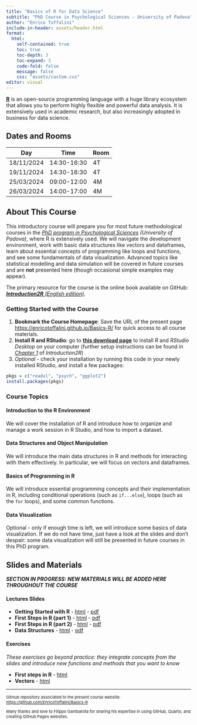 ```yaml
---
title: "Basics of R for Data Science"
subtitle: "PhD Course in Psychological Sciences - University of Padova"
author: "Enrico Toffalini"
include-in-header: assets/header.html
format: 
  html:
    self-contained: true
    toc: true   
    toc-depth: 3  
    toc-expand: 3
    code-fold: false 
    message: false
    css: "assets/custom.css"
editor: visual
---
```


[**R**](https://www.r-project.org/){target="_blank"} is an open-source programming language with a huge library ecosystem that allows you to perform highly flexible and powerful data analysis. It is extensively used in academic research, but also increasingly adopted in business for data science.

## Dates and Rooms

| Day        | Time        | Room |
|------------|-------------|------|
| 18/11/2024 | 14:30-16:30 | 4T   |
| 19/11/2024 | 14:30-16:30 | 4T   |
| 25/03/2024 | 09:00-12:00 | 4M   |
| 26/03/2024 | 14:00-17:00 | 4M   |

## About This Course

This introductory course will prepare you for most future methodological courses in the [*PhD program in Psychological Sciences*](https://dottorato.psy.unipd.it/en){target="_blank"} *(University of Padova)*, where R is extensively used. We will navigate the development environment, work with basic data structures like vectors and dataframes, learn about essential concepts of programming like loops and functions, and see some fundamentals of data visualization. Advanced topics like statistical modelling and data simulation will be covered in future courses and are **not** presented here (though occasional simple examples may appear).

The primary resource for the course is the online book available on GitHub: [***Introduction2R** (English edition)*](https://psicostat.github.io/Introduction2R_EN/){target="_blank"}.

### Getting Started with the Course

1.  **Bookmark the Course Homepage**: Save the URL of the present page [https://enricotoffalini.github.io/Basics-R/](https://enricotoffalini.github.io/Basics-R/){target="_blank"} for quick access to all course materials.
2.  **Install R and RStudio**: go to [**this download page**](https://posit.co/download/rstudio-desktop/){target="_blank"} to install *R* and *RStudio Desktop* on your computer (further setup instructions can be found in [*Chapter 1*](https://psicostat.github.io/Introduction2R_EN/install.html){target="_blank"} of *Introduction2R*)
3.  *Optional* - check your installation by running this code in your newly installed RStudio, and install a few packages: 

``` r
pkgs = c("readxl", "psych", "ggplot2")
install.packages(pkgs)
```

### Course Topics

#### Introduction to the R Environment

We will cover the installation of R and introduce how to organize and manage a work session in R Studio, and how to import a dataset.

#### Data Structures and Object Manipulation

We will introduce the main data structures in R and methods for interacting with them effectively. In particular, we will focus on vectors and dataframes.

#### Basics of Programming in R

We will introduce essential programming concepts and their implementation in R, including conditional operations (such as `if...else`), loops (such as the `for` loops), and some common functions.

#### Data Visualization

Optional - only if enough time is left, we will introduce some basics of data visualization. If we do not have time, just have a look at the slides and don't despair: some data visualization will still be presented in future courses in this PhD program.

## Slides and Materials

<em>**SECTION IN PROGRESS: NEW MATERIALS WILL BE ADDED HERE THROUGHOUT THE COURSE**</em>

#### Lectures Slides

-   **Getting Started with R** - [html](Slides/0.GettingStartedR.html){target="_blank"} - [pdf](Slides/0.GettingStartedR.pdf){target="_blank"}
-   **First Steps in R (part 1)** - [html](Slides/1.1.FirstStepsR-1.html){target="_blank"} - [pdf](xxxxxxxxxxxxxxxxxx){target="_blank"}
-   **First Steps in R (part 2)** - [html](Slides/1.2.FirstStepsR-2.html){target="_blank"} - [pdf](xxxxxxxxxxxxxxxxxx){target="_blank"}
-   **Data Structures** - [html](Slides/2.DataStructures.html){target="_blank"} - [pdf](xxxxxxxxxxxxxxxxxx){target="_blank"}

#### Exercises

*These exercises go beyond practice: they integrate concepts from the slides and introduce new functions and methods that you want to know*

-   **First steps in R** - [html](Exercises/1-Exercises-First-steps.html){target="_blank"}
-   **Vectors** - [html](Exercises/2.1-Exercises-Vectors.html){target="_blank"}

------------------------------------------------------------------------

::: {style="font-size:11px;"}
GitHub repository associated to the present course website: [https://github.com/EnricoToffalini/Basics-R](https://github.com/EnricoToffalini/Basics-R){target="_blank"}

Many thanks and love to Filippo Gambarota for sharing his expertise in using GitHub, Quarto, and creating GitHub Pages websites.
:::

